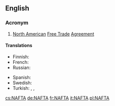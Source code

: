 {{also|nafta}}
==English==

{{wikipedia}}

===Acronym===
{{rfc-header|Acronym}}
{{head|en|acronym}}

# [[North American]] [[free trade|Free Trade]] [[agreement|Agreement]]

====Translations====
{{trans-top|North American Free Trade Agreement}}
* Finnish: {{t|fi|NAFTA}}
* French: {{t|fr|ALÉNA}}
* Russian: {{t|ru|НА́ФТА|f}}
{{trans-mid}}
* Spanish: {{t|es|TLCAN}}
* Swedish: {{t|sv|NAFTA}}
* Turkish: {{t|tr|KASTA}}, {{t|tr|KAÜSTA}}, {{t|tr|NAFTA}}
{{trans-bottom}}

[[cs:NAFTA]]
[[de:NAFTA]]
[[fr:NAFTA]]
[[it:NAFTA]]
[[pl:NAFTA]]